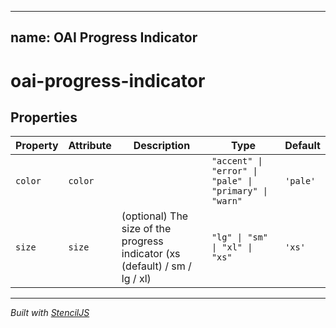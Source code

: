 
---
name: OAI Progress Indicator
---

# oai-progress-indicator




<!-- Auto Generated Below -->


## Properties

| Property | Attribute | Description                                                                 | Type                                                   | Default  |
| -------- | --------- | --------------------------------------------------------------------------- | ------------------------------------------------------ | -------- |
| `color`  | `color`   |                                                                             | `"accent" \| "error" \| "pale" \| "primary" \| "warn"` | `'pale'` |
| `size`   | `size`    | (optional) The size of the progress indicator (xs (default) / sm / lg / xl) | `"lg" \| "sm" \| "xl" \| "xs"`                         | `'xs'`   |


----------------------------------------------

*Built with [StencilJS](https://stenciljs.com/)*
